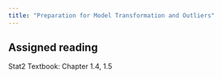 ```yaml
---
title: "Preparation for Model Transformation and Outliers"
---
```


## Assigned reading

Stat2 Textbook: Chapter 1.4, 1.5